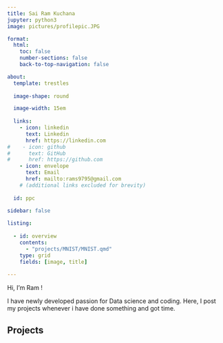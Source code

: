 ```yaml
---
title: Sai Ram Kuchana
jupyter: python3
image: pictures/profilepic.JPG

format:
  html:
    toc: false
    number-sections: false
    back-to-top-navigation: false

about:
  template: trestles
  
  image-shape: round

  image-width: 15em
  
  links:
    - icon: linkedin
      text: Linkedin
      href: https://linkedin.com
#    - icon: github
#      text: GitHub
#      href: https://github.com      
    - icon: envelope
      text: Email
      href: mailto:rams9795@gmail.com
    # (additional links excluded for brevity)
  
  id: ppc
    
sidebar: false

listing:
  
  - id: overview
    contents: 
      - "projects/MNIST/MNIST.qmd"
    type: grid
    fields: [image, title]
    
---
```



:::{#ppc}

Hi, I'm Ram !


I have newly developed passion for Data science and coding.
Here, I post my projects whenever i have done something and got time.

:::




## Projects

:::{#overview}
:::






